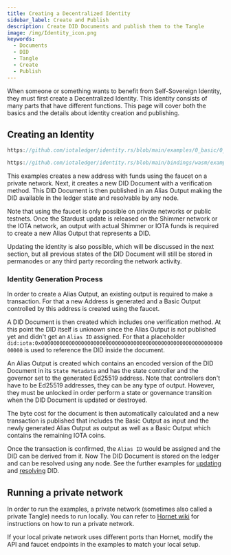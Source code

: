 ```yaml
---
title: Creating a Decentralized Identity
sidebar_label: Create and Publish
description: Create DID Documents and publish them to the Tangle
image: /img/Identity_icon.png
keywords:
  - Documents
  - DID
  - Tangle
  - Create
  - Publish
---
```



When someone or something wants to benefit from Self-Sovereign Identity, they must first create a Decentralized Identity. This identity consists of many parts that have different functions. This page will cover both the basics and the details about identity creation and publishing.

## Creating an Identity

<Tabs groupId="programming-language">
<TabItem value="rust" label="Rust">

```rust reference
https://github.com/iotaledger/identity.rs/blob/main/examples/0_basic/0_create_did.rs
```

</TabItem>
<TabItem value="node" label="Node.js">

```ts reference
https://github.com/iotaledger/identity.rs/blob/main/bindings/wasm/examples/src/0_basic/0_create_did.ts
```

</TabItem>
</Tabs>

This examples creates a new address with funds using the faucet on a private network. Next, it creates a new DID Document with a verification method. This DID Document is then published in an Alias Output making the DID available in the ledger state and resolvable by any node.

Note that using the faucet is only possible on private networks or public testnets. Once the Stardust update is released on the Shimmer network or the IOTA network, an output with actual Shimmer or IOTA funds is required to create a new Alias Output that represents a DID.

Updating the identity is also possible, which will be discussed in the next section, but all previous states of the DID Document will still be stored in permanodes or any third party recording the network activity.

### Identity Generation Process

In order to create a Alias Output, an existing output is required to make a transaction. For that a new Address is generated and a Basic Output controlled by this address is created using the faucet.

A DID Document is then created which includes one verification method. At this point the DID itself is unknown since the Alias Output is not published yet and didn't get an `Alias ID` assigned. For that a placeholder `did:iota:0x0000000000000000000000000000000000000000000000000000000000000000` is used to reference the DID inside the document.

An Alias Output is created which contains an encoded version of the DID Document in its `State Metadata` and has the state controller and the governor set to the generated Ed25519 address. Note that controllers don't have to be Ed25519 addresses, they can be any type of output. However, they must be unlocked in order perform a state or governance transition when the DID Document is updated or destroyed.

The byte cost for the document is then automatically calculated and a new transaction is published that includes the Basic Output as input and the newly generated Alias Output as output as well as a Basic Output which contains the remaining IOTA coins.

Once the transaction is confirmed, the `Alias ID` would be assigned and the DID can be derived from it. Now The DID Document is stored on the ledger and can be resolved using any node. See the further examples for [updating](./update.mdx) and [resolving](./resolve.mdx) DID.

## Running a private network

In order to run the examples, a private network (sometimes also called a private Tangle) needs to run locally. You can refer to [Hornet wiki](https://wiki.iota.org/hornet/develop/how_tos/private_tangle) for instructions on how to run a private network.

If your local private network uses different ports than Hornet, modify the API and faucet endpoints in the examples to match your local setup.
